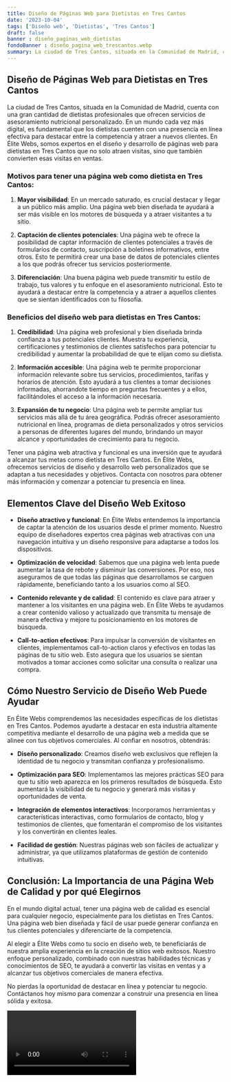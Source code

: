 ```yaml
---
title: Diseño de Páginas Web para Dietistas en Tres Cantos
date: '2023-10-04'
tags: ['Diseño web', 'Dietistas', 'Tres Cantos']
draft: false
banner : diseño_paginas_web_dietistas
fondoBanner : diseño_pagina_web_trescantos.webp
summary: La ciudad de Tres Cantos, situada en la Comunidad de Madrid, cuenta con una gran cantidad de dietistas profesionales que ofrecen servicios de asesoramiento nutricional personalizado. En un mundo cada vez más digital, es fundamental que los dietistas cuenten con una presencia en línea efectiva para destacar entre la competencia y atraer a nuevos clientes. En Élite Webs, somos expertos en el diseño y desarrollo de páginas web para dietistas en Tres Cantos que no solo atraen visitas, sino que también convierten esas visitas en ventas.
---
```


## Diseño de Páginas Web para Dietistas en Tres Cantos

La ciudad de Tres Cantos, situada en la Comunidad de Madrid, cuenta con una gran cantidad de dietistas profesionales que ofrecen servicios de asesoramiento nutricional personalizado. En un mundo cada vez más digital, es fundamental que los dietistas cuenten con una presencia en línea efectiva para destacar entre la competencia y atraer a nuevos clientes. En Élite Webs, somos expertos en el diseño y desarrollo de páginas web para dietistas en Tres Cantos que no solo atraen visitas, sino que también convierten esas visitas en ventas.

### Motivos para tener una página web como dietista en Tres Cantos:

1. **Mayor visibilidad**: En un mercado saturado, es crucial destacar y llegar a un público más amplio. Una página web bien diseñada te ayudará a ser más visible en los motores de búsqueda y a atraer visitantes a tu sitio.

2. **Captación de clientes potenciales**: Una página web te ofrece la posibilidad de captar información de clientes potenciales a través de formularios de contacto, suscripción a boletines informativos, entre otros. Esto te permitirá crear una base de datos de potenciales clientes a los que podrás ofrecer tus servicios posteriormente.

3. **Diferenciación**: Una buena página web puede transmitir tu estilo de trabajo, tus valores y tu enfoque en el asesoramiento nutricional. Esto te ayudará a destacar entre la competencia y a atraer a aquellos clientes que se sientan identificados con tu filosofía.

### Beneficios del diseño web para dietistas en Tres Cantos:

1. **Credibilidad**: Una página web profesional y bien diseñada brinda confianza a tus potenciales clientes. Muestra tu experiencia, certificaciones y testimonios de clientes satisfechos para potenciar tu credibilidad y aumentar la probabilidad de que te elijan como su dietista.

2. **Información accesible**: Una página web te permite proporcionar información relevante sobre tus servicios, procedimientos, tarifas y horarios de atención. Esto ayudará a tus clientes a tomar decisiones informadas, ahorrandote tiempo en preguntas frecuentes y a ellos, facilitándoles el acceso a la información necesaria.

3. **Expansión de tu negocio**: Una página web te permite ampliar tus servicios más allá de tu área geográfica. Podrás ofrecer asesoramiento nutricional en línea, programas de dieta personalizados y otros servicios a personas de diferentes lugares del mundo, brindando un mayor alcance y oportunidades de crecimiento para tu negocio.

Tener una página web atractiva y funcional es una inversión que te ayudará a alcanzar tus metas como dietista en Tres Cantos. En Élite Webs, ofrecemos servicios de diseño y desarrollo web personalizados que se adaptan a tus necesidades y objetivos. Contacta con nosotros para obtener más información y comenzar a potenciar tu presencia en línea.

<GifSeo />

<Cta />

## Elementos Clave del Diseño Web Exitoso

- **Diseño atractivo y funcional**: En Élite Webs entendemos la importancia de captar la atención de los usuarios desde el primer momento. Nuestro equipo de diseñadores expertos crea páginas web atractivas con una navegación intuitiva y un diseño responsive para adaptarse a todos los dispositivos.

- **Optimización de velocidad**: Sabemos que una página web lenta puede aumentar la tasa de rebote y disminuir las conversiones. Por eso, nos aseguramos de que todas las páginas que desarrollamos se carguen rápidamente, beneficiando tanto a los usuarios como al SEO.

- **Contenido relevante y de calidad**: El contenido es clave para atraer y mantener a los visitantes en una página web. En Élite Webs te ayudamos a crear contenido valioso y actualizado que transmita tu mensaje de manera efectiva y mejore tu posicionamiento en los motores de búsqueda.

- **Call-to-action efectivos**: Para impulsar la conversión de visitantes en clientes, implementamos call-to-action claros y efectivos en todas las páginas de tu sitio web. Esto asegura que los usuarios se sientan motivados a tomar acciones como solicitar una consulta o realizar una compra.

## Cómo Nuestro Servicio de Diseño Web Puede Ayudar

En Élite Webs comprendemos las necesidades específicas de los dietistas en Tres Cantos. Podemos ayudarte a destacar en esta industria altamente competitiva mediante el desarrollo de una página web a medida que se alinee con tus objetivos comerciales. Al confiar en nosotros, obtendrás:

- **Diseño personalizado**: Creamos diseño web exclusivos que reflejen la identidad de tu negocio y transmitan confianza y profesionalismo.

- **Optimización para SEO**: Implementamos las mejores prácticas SEO para que tu sitio web aparezca en los primeros resultados de búsqueda. Esto aumentará la visibilidad de tu negocio y generará más visitas y oportunidades de venta.

- **Integración de elementos interactivos**: Incorporamos herramientas y características interactivas, como formularios de contacto, blog y testimonios de clientes, que fomentarán el compromiso de los visitantes y los convertirán en clientes leales.

- **Facilidad de gestión**: Nuestras páginas web son fáciles de actualizar y administrar, ya que utilizamos plataformas de gestión de contenido intuitivas.

## Conclusión: La Importancia de una Página Web de Calidad y por qué Elegirnos

En el mundo digital actual, tener una página web de calidad es esencial para cualquier negocio, especialmente para los dietistas en Tres Cantos. Una página web bien diseñada y fácil de usar puede generar confianza en tus clientes potenciales y diferenciarte de la competencia.

Al elegir a Élite Webs como tu socio en diseño web, te beneficiarás de nuestra amplia experiencia en la creación de sitios web exitosos. Nuestro enfoque personalizado, combinado con nuestras habilidades técnicas y conocimientos de SEO, te ayudará a convertir las visitas en ventas y a alcanzar tus objetivos comerciales de manera efectiva.

No pierdas la oportunidad de destacar en línea y potenciar tu negocio. Contáctanos hoy mismo para comenzar a construir una presencia en línea sólida y exitosa.

<Video />

<CtaBot job='Dietistas' city='Tres Cantos'/>

<Gmaps query='Tres Cantos+españa+maps' />